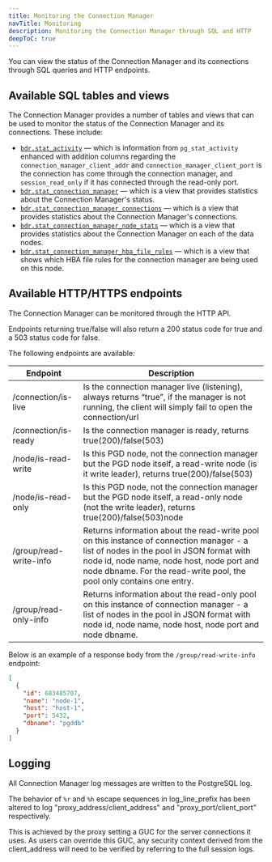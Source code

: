 ```yaml
---
title: Monitoring the Connection Manager
navTitle: Monitoring
description: Monitoring the Connection Manager through SQL and HTTP
deepToC: true
---
```


You can view the status of the Connection Manager and its connections through SQL queries and HTTP endpoints.


## Available SQL tables and views


The Connection Manager provides a number of tables and views that can be used to monitor the status of the Connection Manager and its connections. These include:

- [`bdr.stat_activity`](/pgd/latest/reference/tables-views-functions/catalogs-visible#bdrstat_activity) &mdash; which is information from `pg_stat_activity` enhanced with addition columns regarding the `connection_manager_client_addr` and `connection_manager_client_port` is the connection has come through the connection manager, and `session_read_only` if it has connected through the read-only port.
- [`bdr.stat_connection_manager`](/pgd/latest/reference/tables-views-functions/catalogs-visible#bdrstat_connection_manager) &mdash; which is a view that provides statistics about the Connection Manager's status.
- [`bdr.stat_connection_manager_connections`](/pgd/latest/reference/tables-views-functions/catalogs-visible#bdrstat_connection_manager_connections) &mdash; which is a view that provides statistics about the Connection Manager's connections.
- [`bdr.stat_connection_manager_node_stats`](/pgd/latest/reference/tables-views-functions/catalogs-visible#bdrstat_connection_manager_node_stats) &mdash; which is a view that provides statistics about the Connection Manager on each of the data nodes.
- [`bdr.stat_connection_manager_hba_file_rules`](/pgd/latest/reference/tables-views-functions/catalogs-visible#bdrstat_connection_manager_hba_file_rules) &mdash; which is a view that shows which HBA file rules for the connection manager are being used on this node.

## Available HTTP/HTTPS endpoints

The Connection Manager can be monitored through the HTTP API.

Endpoints returning true/false will also return a 200 status code for true and a 503 status code for false.

The following endpoints are available:

| Endpoint               | Description                                                                                                                                                                                                                                                  |
|------------------------|--------------------------------------------------------------------------------------------------------------------------------------------------------------------------------------------------------------------------------------------------------------|
| /connection/is-live    | Is the connection manager live (listening), always returns “true”, if the manager is not running, the client will simply fail to open the connection/url                                                                                                     |
| /connection/is-ready   | Is the connection manager is ready, returns true(200)/false(503)                                                              |
| /node/is-read-write    | Is this PGD node, not the connection manager but the PGD node itself, a read-write node (is it write leader), returns true(200)/false(503)                                                                |
| /node/is-read-only     | Is this PGD node, not the connection manager but the PGD node itself, a read-only node (not the write leader), returns true(200)/false(503)node                                                                                                                                          |
| /group/read-write-info | Returns information about the read-write pool on this instance of connection manager - a list of nodes in the pool in JSON format  with node id, node name, node host, node port and node dbname. For the read-write pool, the pool only contains one entry. |
| /group/read-only-info  | Returns information about the read-only pool on this instance of connection manager - a list of nodes in the pool in JSON format  with node id, node name, node host, node port and node dbname.  |

Below is an example of a response body from the `/group/read-write-info` endpoint:

```json
[
  {
    "id": 683485707,
    "name": "node-1",
    "host": "host-1",
    "port": 5432,
    "dbname": "pgddb"
  }
]
```

## Logging

All Connection Manager log messages are written to the PostgreSQL log. 

The behavior of `%r` and `%h` escape sequences in log_line_prefix has been altered to log "proxy_address/client_address" and "proxy_port/client_port" respectively.

This is achieved by the proxy setting a GUC for the server connections it uses. As users can override this GUC, any security context derived from the client_address will need to be verified by referring to the full session logs.


